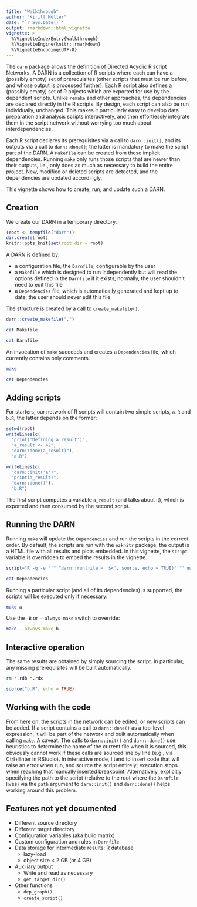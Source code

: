 ```yaml
---
title: "Walkthrough"
author: "Kirill Müller"
date: "`r Sys.Date()`"
output: rmarkdown::html_vignette
vignette: >
  %\VignetteIndexEntry{Walkthrough}
  %\VignetteEngine{knitr::rmarkdown}
  %\VignetteEncoding{UTF-8}
---
```


The `darn` package allows the definition of Directed Acyclic R script Networks.
A DARN is a collection of R scripts where each can have a (possibly empty)
set of prerequisites (other scripts that must be run before, and whose output is processed further).
Each R script also defines a (possibly empty) set of R objects
which are exported for use by the dependent scripts.
Unlike `remake` and other approaches, the dependencies are declared directly in the R scripts.
By design, each script can also be run individually, unchanged.
This makes it particularly easy to develop data preparation and analysis scripts
interactively, and then effortlessly integrate them in the script network
without worrying too much about interdependencies.

Each R script declares its prerequisites via a call to `darn::init()`,
and its outputs via a call to `darn::done()`;
the latter is mandatory to make the script part of the DARN.
A `Makefile` can be created from these implicit dependencies.
Running `make` only runs those scripts that are newer than their outputs,
i.e., only does as much as necessary to build the entire project.
New, modified or deleted scripts are detected,
and the dependencies are updated accordingly.

This vignette shows how to create, run, and update such a DARN.


## Creation

We create our DARN in a temporary directory.

```r
(root <- tempfile("darn"))
dir.create(root)
knitr::opts_knit$set(root.dir = root)
```

A DARN is defined by:

- a configuration file, the `Darnfile`, configurable by the user
- a `Makefile` which is designed to run independently but will read the options defined in the `Darnfile` if it exists; normally, the user shouldn't need to edit this file
- a `Dependencies` file, which is automatically generated and kept up to date; the user should never edit this file

The structure is created by a call to `create_makefile()`.

```r
darn::create_makefile(".")
```

```bash
cat Makefile
```

```bash
cat Darnfile
```

An invocation of `make` succeeds and creates a `Dependencies` file,
which currently contains only comments.

```bash
make
```

```bash
cat Dependencies
```


## Adding scripts

For starters, our network of R scripts will contain two simple scripts, `a.R` and `b.R`,
the latter depends on the former:

```r
setwd(root)
writeLines(c(
  "print('Defining a_result')",
  "a_result <- 42",
  "darn::done(a_result)"),
  "a.R")

writeLines(c(
  "darn::init('a')",
  "print(a_result)",
  "darn::done()"),
  "b.R")
```

The first script computes a variable `a_result` (and talks about it), which is exported and then
consumed by the second script.


## Running the DARN

Running `make` will update the `Dependencies` and run the scripts in the correct order.
By default, the scripts are run with the `ezknitr` package,
the output is a HTML file with all results and plots embedded.
In this vignette, the `script` variable is overridden to embed the results in the vignette.

```bash
script="R -q -e "'"'"darn::run(file = '$<', source, echo = TRUE)"'"' make
```

```bash
cat Dependencies
```

Running a particular script (and all of its dependencies) is supported,
the scripts will be executed only if necessary:

```bash
make a
```

Use the `-B` or `--always-make` switch to override:

```bash
make --always-make b
```


## Interactive operation

The same results are obtained by simply sourcing the script.
In particular, any missing prerequisites will be built automatically.

```bash
rm *.rdb *.rdx
```

```r
source("b.R", echo = TRUE)
```


## Working with the code

From here on, the scripts in the network can be edited, or new scripts can be added.
If a script contains a call to `darn::done()` as a top-level expression,
it will be part of the network and built automatically when calling `make`.
A caveat: The calls to `darn::init()` and `darn::done()` use heuristics to determine the name of the current file when it is sourced,
this obviously cannot work if these calls are sourced line by line (e.g., via Ctrl+Enter in RStudio).
In interactive mode, I tend to insert code that will raise an error when run,
and source the script entirely;
execution stops when reaching that manually inserted breakpoint.
Alternatively, explicitly specifying the path to the script
(relative to the root where the `Darnfile` lives)
via the `path` argument to `darn::init()` and `darn::done()`
helps working around this problem.


## Features not yet documented

- Different source directory
- Different target directory
- Configuration variables (aka build matrix)
- Custom configuration and rules in `Darnfile`
- Data storage for intermediate results: R database
    - lazy-load
    - object size < 2 GB (or 4 GB)
- Auxiliary output
    - Write and read as necessary
    - `get_target_dir()`
- Other functions
    - `dep_graph()`
    - `create_script()`
